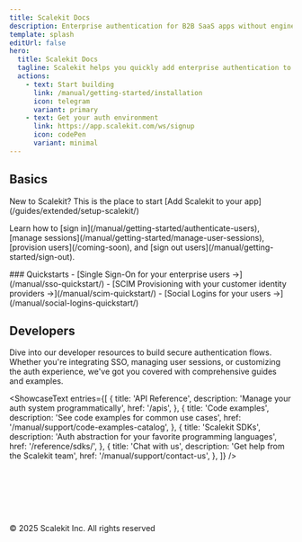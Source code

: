```yaml
---
title: Scalekit Docs
description: Enterprise authentication for B2B SaaS apps without engineering overhead
template: splash
editUrl: false
hero:
  title: Scalekit Docs
  tagline: Scalekit helps you quickly add enterprise authentication to your B2B SaaS app without engineering overhead. It provides plug-and-play auth solutions like SSO, SCIM, and Social Logins
  actions:
    - text: Start building
      link: /manual/getting-started/installation
      icon: telegram
      variant: primary
    - text: Get your auth environment
      link: https://app.scalekit.com/ws/signup
      icon: codePen
      variant: minimal
---
```




## Basics

<CardGrid>

<div>
   New to Scalekit? This is the place to start
  <CheckItem iconName="rocket">
     [Add Scalekit to your app](/guides/extended/setup-scalekit/)
  </CheckItem>
  <p>
    Learn how to [sign in](/manual/getting-started/authenticate-users), [manage sessions](/manual/getting-started/manage-user-sessions), [provision users](/coming-soon), and [sign out users](/manual/getting-started/sign-out).
  </p>
</div>

<div>
    ### Quickstarts
    <SimpleList>
      - [Single Sign-On for your enterprise users &rarr;](/manual/sso-quickstart/)
      - [SCIM Provisioning with your customer identity providers &rarr;](/manual/scim-quickstart/)
      - [Social Logins for your users &rarr;](/manual/social-logins-quickstart/)
    </SimpleList>
</div>

</CardGrid>

## Developers

<p>
  Dive into our developer resources to build secure authentication flows. Whether you're integrating SSO, managing user sessions, or customizing the auth experience, we've got you covered with comprehensive guides and examples.
</p>


<ShowcaseText
  entries={[
    {
      title: 'API Reference',
      description: 'Manage your auth system programmatically',
      href: '/apis',
    },
    {
      title: 'Code examples',
      description: 'See code examples for common use cases',
      href: '/manual/support/code-examples-catalog',
    },
    {
      title: 'Scalekit SDKs',
      description: 'Auth abstraction for your favorite programming languages',
      href: '/reference/sdks/',
    },
    {
      title: 'Chat with us',
      description: 'Get help from the Scalekit team',
      href: '/manual/support/contact-us',
    },
  ]}
/>




<footer style="margin-top: 6rem; padding-top: 1rem; border-top: 1px solid var(--sl-color-gray-5); text-align: left; font-size: 0.875rem; color: var(--sl-color-gray-3);">
  © 2025 Scalekit Inc. All rights reserved
</footer>
